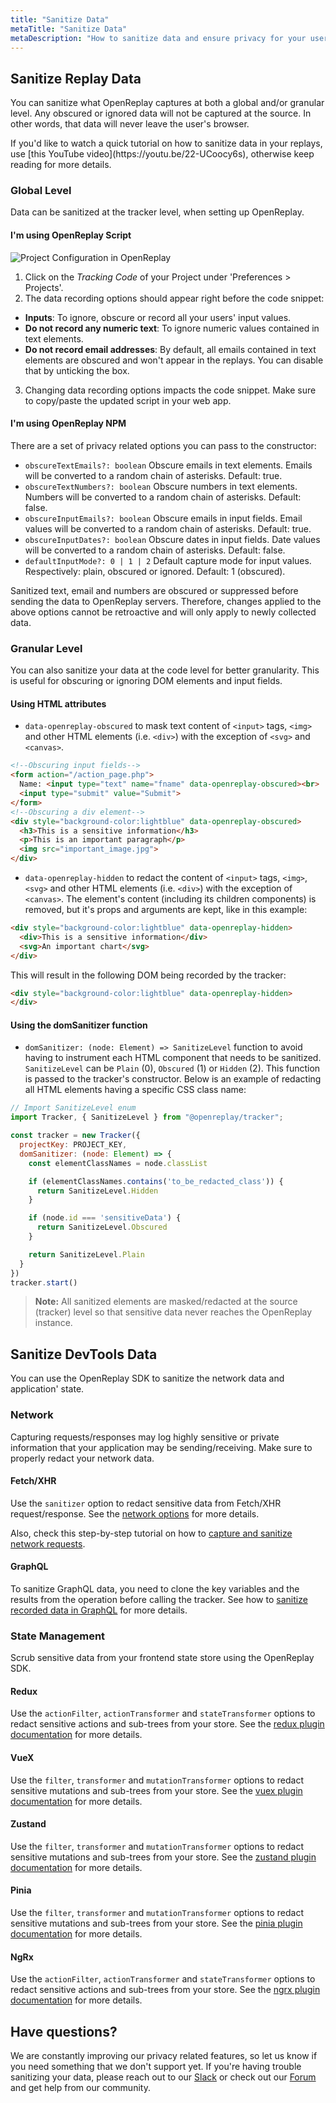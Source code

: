 ```yaml
---
title: "Sanitize Data"
metaTitle: "Sanitize Data"
metaDescription: "How to sanitize data and ensure privacy for your users."
---
```


## Sanitize Replay Data

You can sanitize what OpenReplay captures at both a global and/or granular level. Any obscured or ignored data will not be captured at the source. In other words, that data will never leave the user's browser.

<Aside type="tip">
If you'd like to watch a quick tutorial on how to sanitize data in your replays, use [this YouTube video](https://youtu.be/22-UCoocy6s), otherwise keep reading for more details.
</Aside>

### Global Level

Data can be sanitized at the tracker level, when setting up OpenReplay.

#### I'm using OpenReplay Script

![Project Configuration in OpenReplay](/static/gdpr-1.png#center)

1) Click on the *Tracking Code* of your Project under 'Preferences > Projects'.
2) The data recording options should appear right before the code snippet:
- **Inputs**: To ignore, obscure or record all your users' input values.
- **Do not record any numeric text**: To ignore numeric values contained in text elements.
- **Do not record email addresses**: By default, all emails contained in text elements are obscured and won't appear in the replays. You can disable that by unticking the box.
3) Changing data recording options impacts the code snippet. Make sure to copy/paste the updated script in your web app.

#### I'm using OpenReplay NPM

There are a set of privacy related options you can pass to the constructor:
- `obscureTextEmails?: boolean` Obscure emails in text elements. Emails will be converted to a random chain of asterisks. Default: true.
- `obscureTextNumbers?: boolean` Obscure numbers in text elements. Numbers will be converted to a random chain of asterisks. Default: false.
- `obscureInputEmails?: boolean` Obscure emails in input fields. Email values will be converted to a random chain of asterisks. Default: true.
- `obscureInputDates?: boolean` Obscure dates in input fields. Date values will be converted to a random chain of asterisks. Default: false.
- `defaultInputMode?: 0 | 1 | 2` Default capture mode for input values. Respectively: plain, obscured or ignored. Default: 1 (obscured).

Sanitized text, email and numbers are obscured or suppressed before sending the data to OpenReplay servers. Therefore, changes applied to the above options cannot be retroactive and will only apply to newly collected data.

### Granular Level

You can also sanitize your data at the code level for better granularity. This is useful for obscuring or ignoring DOM elements and input fields.

#### Using HTML attributes

- `data-openreplay-obscured` to mask text content of `<input>` tags, `<img>` and other HTML elements (i.e. `<div>`) with the exception of `<svg>` and `<canvas>`.

```HTML
<!--Obscuring input fields-->
<form action="/action_page.php">
  Name: <input type="text" name="fname" data-openreplay-obscured><br>
  <input type="submit" value="Submit">
</form>
<!--Obscuring a div element-->
<div style="background-color:lightblue" data-openreplay-obscured>
  <h3>This is a sensitive information</h3>
  <p>This is an important paragraph</p>
  <img src="important_image.jpg">
</div>
```

- `data-openreplay-hidden` to redact the content of `<input>` tags, `<img>`, `<svg>` and other HTML elements (i.e. `<div>`) with the exception of `<canvas>`. The element's content (including its children components) is removed, but it's props and arguments are kept, like in this example:

```HTML
<div style="background-color:lightblue" data-openreplay-hidden>
  <div>This is a sensitive information</div>
  <svg>An important chart</svg>
</div>
```

This will result in the following DOM being recorded by the tracker:

```HTML
<div style="background-color:lightblue" data-openreplay-hidden>
</div>
```

#### Using the domSanitizer function

- `domSanitizer: (node: Element) => SanitizeLevel` function to avoid having to instrument each HTML component that needs to be sanitized. `SanitizeLevel` can be `Plain` (0), `Obscured` (1) or `Hidden` (2). This function is passed to the tracker's constructor. Below is an example of redacting all HTML elements having a specific CSS class name:

```js
// Import SanitizeLevel enum
import Tracker, { SanitizeLevel } from "@openreplay/tracker";

const tracker = new Tracker({
  projectKey: PROJECT_KEY,
  domSanitizer: (node: Element) => {
    const elementClassNames = node.classList

    if (elementClassNames.contains('to_be_redacted_class')) {
      return SanitizeLevel.Hidden
    }

    if (node.id === 'sensitiveData') {
      return SanitizeLevel.Obscured
    }

    return SanitizeLevel.Plain
  }
})
tracker.start()
```

> **Note:** All sanitized elements are masked/redacted at the source (tracker) level so that sensitive data never reaches the OpenReplay instance.

## Sanitize DevTools Data

You can use the OpenReplay SDK to sanitize the network data and application' state. 

### Network

Capturing requests/responses may log highly sensitive or private information that your application may be sending/receiving. Make sure to properly redact your network data.

#### Fetch/XHR

Use the `sanitizer` option to redact sensitive data from Fetch/XHR request/response. See the [network options](/installation/network-options#options) for more details. 

Also, check this step-by-step tutorial on how to [capture and sanitize network requests](/tutorials/capture-request).

#### GraphQL

To sanitize GraphQL data, you need to clone the key variables and the results from the operation before calling the tracker. See how to [sanitize recorded data in GraphQL](/tutorials/graphql/#sanitizing-the-recorded-data) for more details.

### State Management

Scrub sensitive data from your frontend state store using the OpenReplay SDK.

#### Redux

Use the `actionFilter`, `actionTransformer` and `stateTransformer` options to redact sensitive actions and sub-trees from your store. See the [redux plugin documentation](/plugins/redux/#options) for more details. 

#### VueX

Use the `filter`, `transformer` and `mutationTransformer` options to redact sensitive mutations and sub-trees from your store. See the [vuex plugin documentation](/plugins/vuex/#options) for more details. 

#### Zustand

Use the `filter`, `transformer` and `mutationTransformer` options to redact sensitive mutations and sub-trees from your store. See the [zustand plugin documentation](/plugins/zustand/#options) for more details. 

#### Pinia

Use the `filter`, `transformer` and `mutationTransformer` options to redact sensitive mutations and sub-trees from your store. See the [pinia plugin documentation](/plugins/pinia/#options) for more details. 

#### NgRx

Use the `actionFilter`, `actionTransformer` and `stateTransformer` options to redact sensitive actions and sub-trees from your store. See the [ngrx plugin documentation](/plugins/ngrx/#options) for more details. 

## Have questions?

We are constantly improving our privacy related features, so let us know if you need something that we don't support yet. If you're having trouble sanitizing your data, please reach out to our [Slack](https://slack.openreplay.com) or check out our [Forum](https://forum.openreplay.com) and get help from our community.